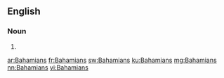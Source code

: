 ==English==

===Noun===
{{head|en|plural}}

# {{plural of|Bahamian|lang=en}}

[[ar:Bahamians]]
[[fr:Bahamians]]
[[sw:Bahamians]]
[[ku:Bahamians]]
[[mg:Bahamians]]
[[nn:Bahamians]]
[[vi:Bahamians]]